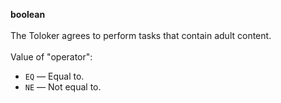 **boolean**<br/><br/>The Toloker agrees to perform tasks that contain adult content.<br/><br/>Value of "operator":

- `EQ` — Equal to.
- `NE` — Not equal to.